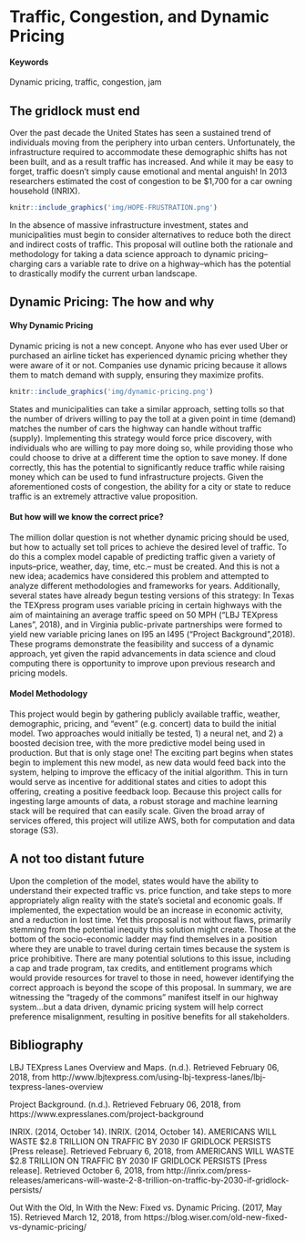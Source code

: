 # Traffic, Congestion, and Dynamic Pricing {#pricing-traffic}

#### Keywords {-}

Dynamic pricing, traffic, congestion, jam

## The gridlock must end
<!--Check your comments, these headings should have been changed.-->
Over the past decade the United States has seen a sustained trend of individuals moving from the periphery into urban centers.  Unfortunately, the infrastructure required to accommodate these demographic shifts has not been built, and as a result traffic has increased.  And while it may be easy to forget, traffic doesn't simply cause emotional and mental anguish!  In 2013 researchers estimated the cost of congestion to be $1,700 for a car owning household (INRIX).  

```r
knitr::include_graphics('img/HOPE-FRUSTRATION.png')
```

In the absence of massive infrastructure investment, states and municipalities must begin to consider alternatives to reduce both the direct and indirect costs of traffic.  This proposal will outline both the rationale and methodology for taking a data science approach to dynamic pricing--charging cars a variable rate to drive on a highway--which has the potential to drastically modify the current urban landscape.

## Dynamic Pricing: The how and why

#### Why Dynamic Pricing
Dynamic pricing is not a new concept.  Anyone who has ever used Uber or purchased an airline ticket has experienced dynamic pricing whether they were aware of it or not.  Companies use dynamic pricing because it allows them to match demand with supply, ensuring they maximize profits.  

```r
knitr::include_graphics('img/dynamic-pricing.png')
```

States and municipalities can take a similar approach, setting tolls so that the number of drivers willing to pay the toll at a given point in time (demand) matches the number of cars the highway can handle without traffic (supply).  Implementing this strategy would force price discovery, with individuals who are willing to pay more doing so, while providing those who could choose to drive at a different time the option to save money.  If done correctly, this has the potential to significantly reduce traffic while raising money which can be used to fund infrastructure projects.  Given the aforementioned costs of congestion, the ability for a city or state to reduce traffic is an extremely attractive value proposition.

#### But how will we know the correct price?

The million dollar question is not whether dynamic pricing should be used, but how to actually set toll prices to achieve the desired level of traffic.  To do this a complex model capable of predicting traffic given a variety of inputs--price, weather, day, time, etc.-- must be created.  And this is not a new idea; academics have considered this problem and attempted to analyze different methodologies and frameworks for years.  Additionally, several states have already begun testing versions of this strategy: In Texas the TEXpress program uses variable pricing in certain highways with the aim of maintaining an average traffic speed on 50 MPH ("LBJ TEXpress Lanes", 2018), and in Virginia public-private partnerships were formed to yield new variable pricing lanes on I95 an I495 ("Project Background",2018).  These programs demonstrate the feasibility and success of a dynamic approach, yet given the rapid advancements in data science and cloud computing there is opportunity to improve upon previous research and pricing models.  

#### Model Methodology

This project would begin by gathering publicly available traffic, weather, demographic, pricing, and "event" (e.g. concert) data to build the initial model.  Two approaches would initially be tested, 1) a neural net, and 2) a boosted decision tree, with the more predictive model being used in production.  But that is only stage one!  The exciting part begins when states begin to implement this new model, as new data would feed back into the system, helping to improve the efficacy of the initial algorithm.  This in turn would serve as incentive for additional states and cities to adopt this offering, creating a positive feedback loop.  Because this project calls for ingesting large amounts of data, a robust storage and machine learning stack will be required that can easily scale.  Given the broad array of services offered, this project will utilize AWS, both for computation and data storage (S3).


## A not too distant future

Upon the completion of the model, states would have the ability to understand their expected  traffic vs. price function, and take steps to more appropriately align reality with the state's societal and economic goals.  If implemented, the expectation would be an increase in economic activity, and a reduction in lost time.  Yet this proposal is not without flaws, primarily stemming from the potential inequity this solution might create.  Those at the bottom of the socio-economic ladder may find themselves in a position where they are unable to travel during certain times because the system is price prohibitive.  There are many potential solutions to this issue, including a cap and trade program, tax credits, and entitlement programs which would provide resources for travel to those in need, however identifying the correct approach is beyond the scope of this proposal.   In summary, we are witnessing the "tragedy of the commons" manifest itself in our highway system...but a data driven, dynamic pricing system will help correct preference misalignment, resulting in positive benefits for all stakeholders.

## Bibliography

LBJ TEXpress Lanes Overview and Maps. (n.d.). Retrieved February 06, 2018, from http://www.lbjtexpress.com/using-lbj-texpress-lanes/lbj-texpress-lanes-overview

Project Background. (n.d.). Retrieved February 06, 2018, from https://www.expresslanes.com/project-background

INRIX. (2014, October 14). INRIX. (2014, October 14). AMERICANS WILL WASTE $2.8 TRILLION ON TRAFFIC BY 2030 IF GRIDLOCK PERSISTS [Press release]. Retrieved February 6, 2018, from AMERICANS WILL WASTE $2.8 TRILLION ON TRAFFIC BY 2030 IF GRIDLOCK PERSISTS [Press release]. Retrieved October 6, 2018, from http://inrix.com/press-releases/americans-will-waste-2-8-trillion-on-traffic-by-2030-if-gridlock-persists/

Out With the Old, In With the New: Fixed vs. Dynamic Pricing. (2017, May 15). Retrieved March 12, 2018, from https://blog.wiser.com/old-new-fixed-vs-dynamic-pricing/

